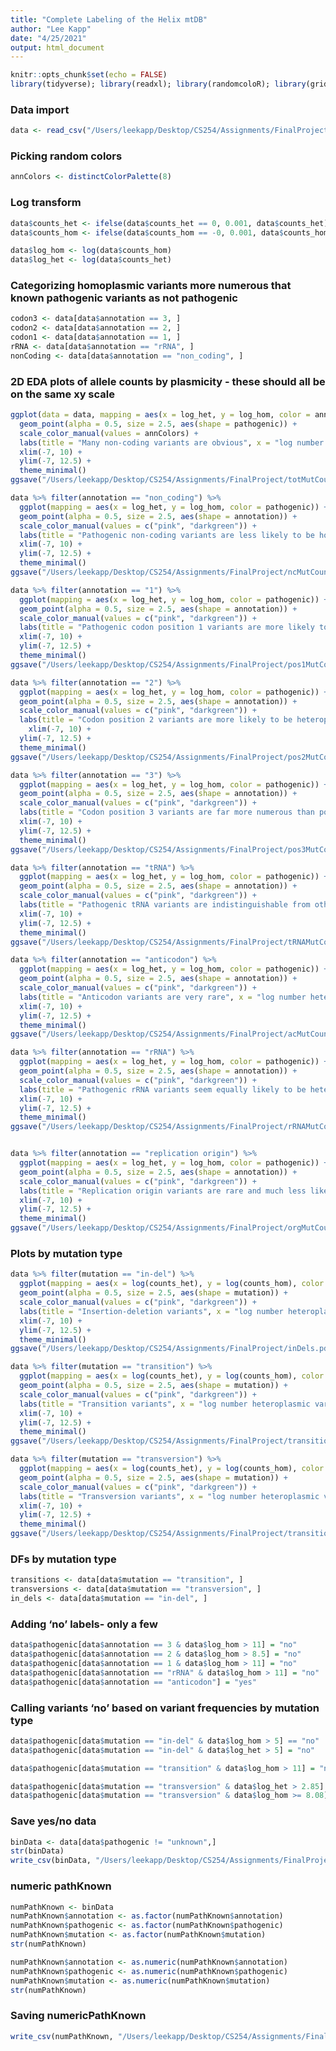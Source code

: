 ```yaml
---
title: "Complete Labeling of the Helix mtDB"
author: "Lee Kapp"
date: "4/25/2021"
output: html_document
---
```


```r
knitr::opts_chunk$set(echo = FALSE)
library(tidyverse); library(readxl); library(randomcoloR); library(gridExtra)
```

### Data import
```r
data <- read_csv("/Users/leekapp/Desktop/CS254/Assignments/FinalProject/treeDF.csv")
```
### Picking random colors
```r
annColors <- distinctColorPalette(8)
```

### Log transform
```r
data$counts_het <- ifelse(data$counts_het == 0, 0.001, data$counts_het)
data$counts_hom <- ifelse(data$counts_hom == -0, 0.001, data$counts_hom)

data$log_hom <- log(data$counts_hom)
data$log_het <- log(data$counts_het)
```

### Categorizing homoplasmic variants more numerous that known pathogenic variants as not pathogenic
```r
codon3 <- data[data$annotation == 3, ]
codon2 <- data[data$annotation == 2, ]
codon1 <- data[data$annotation == 1, ]
rRNA <- data[data$annotation == "rRNA", ]
nonCoding <- data[data$annotation == "non_coding", ]
```

### 2D EDA plots of allele counts by plasmicity - these should all be on the same xy scale
```r
ggplot(data = data, mapping = aes(x = log_het, y = log_hom, color = annotation)) +
  geom_point(alpha = 0.5, size = 2.5, aes(shape = pathogenic)) +
  scale_color_manual(values = annColors) +
  labs(title = "Many non-coding variants are obvious", x = "log number heteroplasmic variants", y = "log number homoplasmic variants") +
  xlim(-7, 10) +
  ylim(-7, 12.5) +
  theme_minimal()
ggsave("/Users/leekapp/Desktop/CS254/Assignments/FinalProject/totMutCounts.pdf")

data %>% filter(annotation == "non_coding") %>% 
  ggplot(mapping = aes(x = log_het, y = log_hom, color = pathogenic)) +
  geom_point(alpha = 0.5, size = 2.5, aes(shape = annotation)) +
  scale_color_manual(values = c("pink", "darkgreen")) +
  labs(title = "Pathogenic non-coding variants are less likely to be homoplasmic\nthan they are to be heteroplasmic", x = "log number heteroplasmic variants", y = "log number homoplasmic variants") +
  xlim(-7, 10) +
  ylim(-7, 12.5) +
  theme_minimal()
ggsave("/Users/leekapp/Desktop/CS254/Assignments/FinalProject/ncMutCounts.pdf")

data %>% filter(annotation == "1") %>% 
  ggplot(mapping = aes(x = log_het, y = log_hom, color = pathogenic)) +
  geom_point(alpha = 0.5, size = 2.5, aes(shape = annotation)) +
  scale_color_manual(values = c("pink", "darkgreen")) +
  labs(title = "Pathogenic codon position 1 variants are more likely to be heteroplasmic", x = "log number heteroplasmic variants", y = "log number homoplasmic variants") +
  xlim(-7, 10) +
  ylim(-7, 12.5) +
  theme_minimal()
ggsave("/Users/leekapp/Desktop/CS254/Assignments/FinalProject/pos1MutCounts.pdf")

data %>% filter(annotation == "2") %>% 
  ggplot(mapping = aes(x = log_het, y = log_hom, color = pathogenic)) +
  geom_point(alpha = 0.5, size = 2.5, aes(shape = annotation)) +
  scale_color_manual(values = c("pink", "darkgreen")) +
  labs(title = "Codon position 2 variants are more likely to be heteroplasmic", x = "log number heteroplasmic variants", y = "log number homoplasmic variants") +
    xlim(-7, 10) +
  ylim(-7, 12.5) +
  theme_minimal()
ggsave("/Users/leekapp/Desktop/CS254/Assignments/FinalProject/pos2MutCounts.pdf")

data %>% filter(annotation == "3") %>% 
  ggplot(mapping = aes(x = log_het, y = log_hom, color = pathogenic)) +
  geom_point(alpha = 0.5, size = 2.5, aes(shape = annotation)) +
  scale_color_manual(values = c("pink", "darkgreen")) +
  labs(title = "Codon position 3 variants are far more numerous than position 1 or 2 variants", x = "log number heteroplasmic variants", y = "log number homoplasmic variants", subtitle = "Pathogenic variants are distributed just like pathogenic non-coding variants") +
  xlim(-7, 10) +
  ylim(-7, 12.5) +
  theme_minimal()
ggsave("/Users/leekapp/Desktop/CS254/Assignments/FinalProject/pos3MutCounts.pdf")

data %>% filter(annotation == "tRNA") %>% 
  ggplot(mapping = aes(x = log_het, y = log_hom, color = pathogenic)) +
  geom_point(alpha = 0.5, size = 2.5, aes(shape = annotation)) +
  scale_color_manual(values = c("pink", "darkgreen")) +
  labs(title = "Pathogenic tRNA variants are indistinguishable from other variants", x = "log number heteroplasmic variants", y = "log number homoplasmic variants") +
  xlim(-7, 10) +
  ylim(-7, 12.5) +
  theme_minimal()
ggsave("/Users/leekapp/Desktop/CS254/Assignments/FinalProject/tRNAMutCounts.pdf")

data %>% filter(annotation == "anticodon") %>% 
  ggplot(mapping = aes(x = log_het, y = log_hom, color = pathogenic)) +
  geom_point(alpha = 0.5, size = 2.5, aes(shape = annotation)) +
  scale_color_manual(values = c("pink", "darkgreen")) +
  labs(title = "Anticodon variants are very rare", x = "log number heteroplasmic variants", y = "log number homoplasmic variants") +
  xlim(-7, 10) +
  ylim(-7, 12.5) +
  theme_minimal()
ggsave("/Users/leekapp/Desktop/CS254/Assignments/FinalProject/acMutCounts.pdf")

data %>% filter(annotation == "rRNA") %>% 
  ggplot(mapping = aes(x = log_het, y = log_hom, color = pathogenic)) +
  geom_point(alpha = 0.5, size = 2.5, aes(shape = annotation)) +
  scale_color_manual(values = c("pink", "darkgreen")) +
  labs(title = "Pathogenic rRNA variants seem equally likely to be heteroplasmic", x = "log number heteroplasmic variants", y = "log number homoplasmic variants") +
  xlim(-7, 10) +
  ylim(-7, 12.5) +
  theme_minimal()
ggsave("/Users/leekapp/Desktop/CS254/Assignments/FinalProject/rRNAMutCounts.pdf")


data %>% filter(annotation == "replication origin") %>% 
  ggplot(mapping = aes(x = log_het, y = log_hom, color = pathogenic)) +
  geom_point(alpha = 0.5, size = 2.5, aes(shape = annotation)) +
  scale_color_manual(values = c("pink", "darkgreen")) +
  labs(title = "Replication origin variants are rare and much less likely to be heteroplasmic", x = "log number heteroplasmic variants", y = "log number homoplasmic variants") +
  xlim(-7, 10) +
  ylim(-7, 12.5) +
  theme_minimal()
ggsave("/Users/leekapp/Desktop/CS254/Assignments/FinalProject/orgMutCounts.pdf")

```


### Plots by mutation type
```r
data %>% filter(mutation == "in-del") %>% 
  ggplot(mapping = aes(x = log(counts_het), y = log(counts_hom), color = pathogenic)) +
  geom_point(alpha = 0.5, size = 2.5, aes(shape = mutation)) +
  scale_color_manual(values = c("pink", "darkgreen")) +
  labs(title = "Insertion-deletion variants", x = "log number heteroplasmic variants", y = "log number homoplasmic variants") +
  xlim(-7, 10) +
  ylim(-7, 12.5) +
  theme_minimal()
ggsave("/Users/leekapp/Desktop/CS254/Assignments/FinalProject/inDels.pdf")

data %>% filter(mutation == "transition") %>% 
  ggplot(mapping = aes(x = log(counts_het), y = log(counts_hom), color = pathogenic)) +
  geom_point(alpha = 0.5, size = 2.5, aes(shape = mutation)) +
  scale_color_manual(values = c("pink", "darkgreen")) +
  labs(title = "Transition variants", x = "log number heteroplasmic variants", y = "log number homoplasmic variants") +
  xlim(-7, 10) +
  ylim(-7, 12.5) +
  theme_minimal()
ggsave("/Users/leekapp/Desktop/CS254/Assignments/FinalProject/transitions.pdf")

data %>% filter(mutation == "transversion") %>% 
  ggplot(mapping = aes(x = log(counts_het), y = log(counts_hom), color = pathogenic)) +
  geom_point(alpha = 0.5, size = 2.5, aes(shape = mutation)) +
  scale_color_manual(values = c("pink", "darkgreen")) +
  labs(title = "Transversion variants", x = "log number heteroplasmic variants", y = "log number homoplasmic variants") +
  xlim(-7, 10) +
  ylim(-7, 12.5) +
  theme_minimal()
ggsave("/Users/leekapp/Desktop/CS254/Assignments/FinalProject/transitions.pdf")

```

### DFs by mutation type
```r
transitions <- data[data$mutation == "transition", ]
transversions <- data[data$mutation == "transversion", ]
in_dels <- data[data$mutation == "in-del", ]
```

### Adding 'no' labels- only a few
```r
data$pathogenic[data$annotation == 3 & data$log_hom > 11] = "no"
data$pathogenic[data$annotation == 2 & data$log_hom > 8.5] = "no"
data$pathogenic[data$annotation == 1 & data$log_hom > 11] = "no"
data$pathogenic[data$annotation == "rRNA" & data$log_hom > 11] = "no"
data$pathogenic[data$annotation == "anticodon"] = "yes"
```

### Calling variants 'no' based on variant frequencies by mutation type
```r
data$pathogenic[data$mutation == "in-del" & data$log_hom > 5] == "no" 
data$pathogenic[data$mutation == "in-del" & data$log_het > 5] = "no"

data$pathogenic[data$mutation == "transition" & data$log_hom > 11] = "no"

data$pathogenic[data$mutation == "transversion" & data$log_het > 2.85] = "no"
data$pathogenic[data$mutation == "transversion" & data$log_hom >= 8.08] = "no"
```

### Save yes/no data
```r
binData <- data[data$pathogenic != "unknown",]
str(binData)
write_csv(binData, "/Users/leekapp/Desktop/CS254/Assignments/FinalProject/pathKnown.csv")
```

### numeric pathKnown
```r
numPathKnown <- binData
numPathKnown$annotation <- as.factor(numPathKnown$annotation)
numPathKnown$pathogenic <- as.factor(numPathKnown$pathogenic)
numPathKnown$mutation <- as.factor(numPathKnown$mutation)
str(numPathKnown)

```

```r
numPathKnown$annotation <- as.numeric(numPathKnown$annotation)
numPathKnown$pathogenic <- as.numeric(numPathKnown$pathogenic)
numPathKnown$mutation <- as.numeric(numPathKnown$mutation)
str(numPathKnown)
```

### Saving numericPathKnown
```r
write_csv(numPathKnown, "/Users/leekapp/Desktop/CS254/Assignments/FinalProject/numPathKnown.csv")
```
